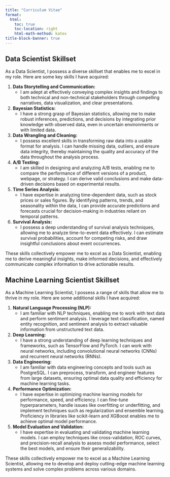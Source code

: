 ```yaml
---
title: "Curriculum Vitae"
format:
  html:
    toc: true
    toc-location: right
    html-math-method: katex
title-block-banner: true
---
```


<div class="download-buttons" style="text-align: center;">
  <style>
    .download-buttons a.button {
      display: inline-block;
      padding-right: 10px;
      padding-left: 35px;
      padding-top: 10px;
      padding-bottom: 10px;
      margin-right: 25px;
      margin-bottom: 30px;
      background-color: #343a40;
      color: #fff;
      text-decoration: none;
      border-radius: 15px;
      position: relative;
    }

    .download-buttons a.button:last-child {
      margin-right: 0;
    }

    .download-buttons a.button:hover {
      background-color: #55595c;
    }

    .download-buttons a.button:after {
      content: "\2193";
      font-size: 20px;
      position: absolute;
      top: 50%;
      left: 12px; /* Added margin from the text */
      transform: translateY(-50%);
      border-bottom: 2px solid #fff;
      padding: 1px; /* Padding for the mini border block */
    }
  </style>

  <script>
    function createDynamicButton(href, text) {
      var button = document.createElement("a");
      button.href = href;
      button.className = "button";
      button.appendChild(document.createTextNode(text));
      return button;
    }

    var downloadButtonsDiv = document.querySelector(".download-buttons");

    var documentButton = createDynamicButton(
      "https://github.com/bcervantesalvarez/Portfolio/blob/main/Brian%20Cervantes%20Alvarez%20-%20Machine%20Learning%20Scientist.pdf",
      "Download Resume"
    );
    downloadButtonsDiv.appendChild(documentButton);

  </script>
</div>

## Data Scientist Skillset

As a Data Scientist, I possess a diverse skillset that enables me to excel in my role. Here are some key skills I have acquired:

1. **Data Storytelling and Communication:**
   - I am adept at effectively conveying complex insights and findings to both technical and non-technical stakeholders through compelling narratives, data visualization, and clear presentations.

2. **Bayesian Statistics:**
   - I have a strong grasp of Bayesian statistics, allowing me to make robust inferences, predictions, and decisions by integrating prior knowledge with observed data, even in uncertain environments or with limited data.

3. **Data Wrangling and Cleaning:**
   - I possess excellent skills in transforming raw data into a usable format for analysis. I can handle missing data, outliers, and ensure data integrity, thereby maintaining the quality and accuracy of the data throughout the analysis process.

4. **A/B Testing:**
   - I am skilled in designing and analyzing A/B tests, enabling me to compare the performance of different versions of a product, webpage, or strategy. I can derive valid conclusions and make data-driven decisions based on experimental results.

5. **Time Series Analysis:**
   - I have expertise in analyzing time-dependent data, such as stock prices or sales figures. By identifying patterns, trends, and seasonality within the data, I can provide accurate predictions and forecasts crucial for decision-making in industries reliant on temporal patterns.

6. **Survival Analysis:**
   - I possess a deep understanding of survival analysis techniques, allowing me to analyze time-to-event data effectively. I can estimate survival probabilities, account for competing risks, and draw insightful conclusions about event occurrences.



These skills collectively empower me to excel as a Data Scientist, enabling me to derive meaningful insights, make informed decisions, and effectively communicate complex information to drive actionable results.

## Machine Learning Scientist Skillset

As a Machine Learning Scientist, I possess a range of skills that allow me to thrive in my role. Here are some additional skills I have acquired:

1. **Natural Language Processing (NLP):**
   - I am familiar with NLP techniques, enabling me to work with text data and perform sentiment analysis. I leverage text classification, named entity recognition, and sentiment analysis to extract valuable information from unstructured text data.

2. **Deep Learning:**
   - I have a strong understanding of deep learning techniques and frameworks, such as TensorFlow and PyTorch. I can work with neural networks, including convolutional neural networks (CNNs) and recurrent neural networks (RNNs).

3. **Data Engineering:**
   - I am familiar with data engineering concepts and tools such as  PostgreSQL. I can preprocess, transform, and engineer features from large datasets, ensuring optimal data quality and efficiency for machine learning tasks.

4. **Performance Optimization:**
   - I have expertise in optimizing machine learning models for performance, speed, and efficiency. I can fine-tune hyperparameters, handle issues like overfitting or underfitting, and implement techniques such as regularization and ensemble learning. Proficiency in libraries like scikit-learn and XGBoost enables me to achieve optimal model performance.

5. **Model Evaluation and Validation:**
   - I have expertise in evaluating and validating machine learning models. I can employ techniques like cross-validation, ROC curves, and precision-recall analysis to assess model performance, select the best models, and ensure their generalizability.

These skills collectively empower me to excel as a Machine Learning Scientist, allowing me to develop and deploy cutting-edge machine learning systems and solve complex problems across various domains.